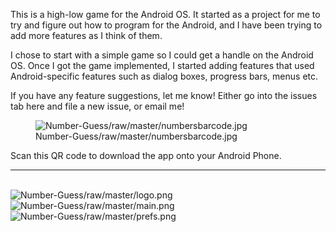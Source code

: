 This is a high-low game for the Android OS.  It started as a project for me to try and figure out how to program for the Android, and I have been trying to add more features as I think of them.

I chose to start with a simple game so I could get a handle on the Android OS. Once I got the game implemented, I started adding features that used Android-specific features such as dialog boxes, progress bars, menus etc.

If you have any feature suggestions, let me know!  Either go into the issues tab here and file a new issue, or email me!

[[File:Number-Guess/raw/master/numbersbarcode.jpg]]

Scan this QR code to download the app onto your Android Phone.
----
<br />
[[File:Number-Guess/raw/master/logo.png]]
[[File:Number-Guess/raw/master/main.png]]
[[File:Number-Guess/raw/master/prefs.png]]